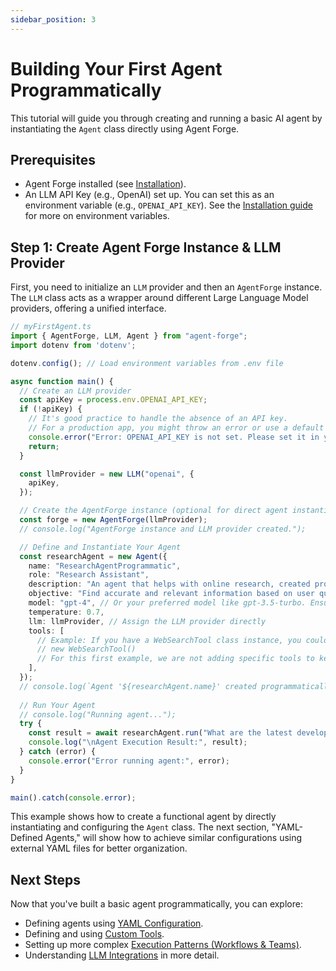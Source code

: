 ```yaml
---
sidebar_position: 3
---
```


# Building Your First Agent Programmatically

This tutorial will guide you through creating and running a basic AI agent by instantiating the `Agent` class directly using Agent Forge.

## Prerequisites

*   Agent Forge installed (see [Installation](./installation.mdx)).
*   An LLM API Key (e.g., OpenAI) set up. You can set this as an environment variable (e.g., `OPENAI_API_KEY`). See the [Installation guide](./installation.mdx) for more on environment variables.

## Step 1: Create Agent Forge Instance & LLM Provider

First, you need to initialize an `LLM` provider and then an `AgentForge` instance. The `LLM` class acts as a wrapper around different Large Language Model providers, offering a unified interface.

```typescript
// myFirstAgent.ts
import { AgentForge, LLM, Agent } from "agent-forge";
import dotenv from 'dotenv';

dotenv.config(); // Load environment variables from .env file

async function main() {
  // Create an LLM provider
  const apiKey = process.env.OPENAI_API_KEY;
  if (!apiKey) {
    // It's good practice to handle the absence of an API key.
    // For a production app, you might throw an error or use a default behavior.
    console.error("Error: OPENAI_API_KEY is not set. Please set it in your .env file or directly.");
    return;
  }

  const llmProvider = new LLM("openai", {
    apiKey,
  });

  // Create the AgentForge instance (optional for direct agent instantiation if not using other Forge features like YAML loading or global tool registration)
  const forge = new AgentForge(llmProvider);
  // console.log("AgentForge instance and LLM provider created.");

  // Define and Instantiate Your Agent
  const researchAgent = new Agent({
    name: "ResearchAgentProgrammatic",
    role: "Research Assistant",
    description: "An agent that helps with online research, created programmatically.",
    objective: "Find accurate and relevant information based on user queries.",
    model: "gpt-4", // Or your preferred model like gpt-3.5-turbo. Ensure compatibility with your API key.
    temperature: 0.7,
    llm: llmProvider, // Assign the LLM provider directly
    tools: [
      // Example: If you have a WebSearchTool class instance, you could add it here:
      // new WebSearchTool() 
      // For this first example, we are not adding specific tools to keep it simple.
    ],
  });
  // console.log(`Agent '${researchAgent.name}' created programmatically.`);
  
  // Run Your Agent
  // console.log("Running agent...");
  try {
    const result = await researchAgent.run("What are the latest developments in AI?");
    console.log("\nAgent Execution Result:", result);
  } catch (error) {
    console.error("Error running agent:", error);
  }
}

main().catch(console.error);
```

This example shows how to create a functional agent by directly instantiating and configuring the `Agent` class. The next section, "YAML-Defined Agents," will show how to achieve similar configurations using external YAML files for better organization.

## Next Steps

Now that you've built a basic agent programmatically, you can explore:

*   Defining agents using [YAML Configuration](./core-concepts/yaml-defined-agents.mdx).
*   Defining and using [Custom Tools](./core-concepts/tools-ecosystem.mdx).
*   Setting up more complex [Execution Patterns (Workflows & Teams)](./core-concepts/execution-patterns.mdx).
*   Understanding [LLM Integrations](./core-concepts/llm-integration.mdx) in more detail. 